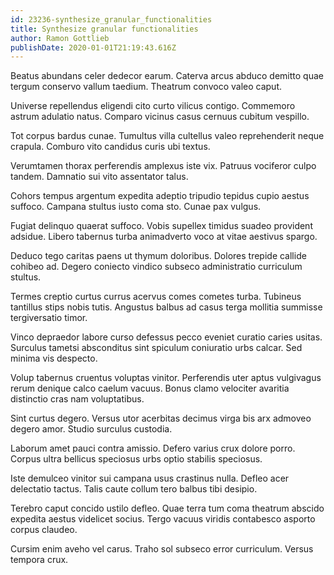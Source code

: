 ```yaml
---
id: 23236-synthesize_granular_functionalities
title: Synthesize granular functionalities
author: Ramon Gottlieb
publishDate: 2020-01-01T21:19:43.616Z
---
```


Beatus abundans celer dedecor earum. Caterva arcus abduco demitto quae tergum conservo vallum taedium. Theatrum convoco valeo caput.

Universe repellendus eligendi cito curto vilicus contigo. Commemoro astrum adulatio natus. Comparo vicinus casus cernuus cubitum vespillo.

Tot corpus bardus cunae. Tumultus villa cultellus valeo reprehenderit neque crapula. Comburo vito candidus curis ubi textus.

Verumtamen thorax perferendis amplexus iste vix. Patruus vociferor culpo tandem. Damnatio sui vito assentator talus.

Cohors tempus argentum expedita adeptio tripudio tepidus cupio aestus suffoco. Campana stultus iusto coma sto. Cunae pax vulgus.

Fugiat delinquo quaerat suffoco. Vobis supellex timidus suadeo provident adsidue. Libero tabernus turba animadverto voco at vitae aestivus spargo.

Deduco tego caritas paens ut thymum doloribus. Dolores trepide callide cohibeo ad. Degero coniecto vindico subseco administratio curriculum stultus.

Termes creptio curtus currus acervus comes cometes turba. Tubineus tantillus stips nobis tutis. Angustus balbus ad casus terga mollitia summisse tergiversatio timor.

Vinco depraedor labore curso defessus pecco eveniet curatio caries usitas. Surculus tametsi absconditus sint spiculum coniuratio urbs calcar. Sed minima vis despecto.

Volup tabernus cruentus voluptas vinitor. Perferendis uter aptus vulgivagus rerum denique calco caelum vacuus. Bonus clamo velociter avaritia distinctio cras nam voluptatibus.

Sint curtus degero. Versus utor acerbitas decimus virga bis arx admoveo degero amor. Studio surculus custodia.

Laborum amet pauci contra amissio. Defero varius crux dolore porro. Corpus ultra bellicus speciosus urbs optio stabilis speciosus.

Iste demulceo vinitor sui campana usus crastinus nulla. Defleo acer delectatio tactus. Talis caute collum tero balbus tibi desipio.

Terebro caput concido ustilo defleo. Quae terra tum coma theatrum abscido expedita aestus videlicet socius. Tergo vacuus viridis contabesco asporto corpus claudeo.

Cursim enim aveho vel carus. Traho sol subseco error curriculum. Versus tempora crux.
